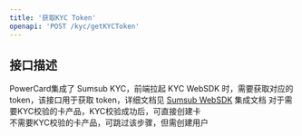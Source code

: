 ```yaml
---
title: '获取KYC Token'
openapi: 'POST /kyc/getKYCToken'
---
```


## 接口描述
PowerCard集成了 Sumsub KYC，前端拉起 KYC WebSDK 时，需要获取对应的 token，该接口用于获取 token，详细文档见 [Sumsub WebSDK](https://docs.sumsub.com/docs/get-started-with-web-sdk) 集成文档
<Note>对于需要KYC校验的卡产品，KYC校验成功后，可直接创建卡   
不需要KYC校验的卡产品，可跳过该步骤，但需创建用户</Note>

